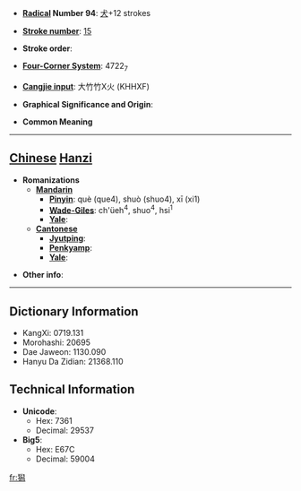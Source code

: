 * '''[[Wiktionary:Chinese radical index| Radical]] Number 94''': [[Wiktionary:Chinese radical index 犬|犬]]+12 strokes

* '''[[Wiktionary:Chinese total strokes index|Stroke number]]''': [[Wiktionary:Chinese total strokes index 15|15]]

* '''Stroke order''': 

* '''[[Wiktionary:Chinese four corner index|Four-Corner System]]''': 4722<sub>7</sub>

* '''[[Wiktionary:Chinese Cangjie index|Cangjie input]]''': 大竹竹X火 (KHHXF)

* '''Graphical Significance and Origin''': 

* '''Common Meaning'''

----

== [[Chinese]] [[Hanzi]] ==

* '''Romanizations'''
** '''[[Mandarin]]'''
*** '''[[Pinyin]]''': què (que4), shuò (shuo4), xī (xi1)
*** '''[[Wade-Giles]]''': ch'üeh<sup>4</sup>, shuo<sup>4</sup>, hsi<sup>1</sup>
*** '''[[Yale]]''': 
** '''[[Cantonese]]'''
*** '''[[Jyutping]]''':
*** '''[[Penkyamp]]''': 
*** '''[[Yale]]''': 

* '''Other info''': 

----

== Dictionary Information ==

* KangXi: 0719.131
* Morohashi: 20695
* Dae Jaweon: 1130.090
* Hanyu Da Zidian: 21368.110

== Technical Information ==

* '''Unicode''':
** Hex: 7361
** Decimal: 29537
* '''Big5''':
** Hex: E67C
** Decimal: 59004

[[fr:獡]]